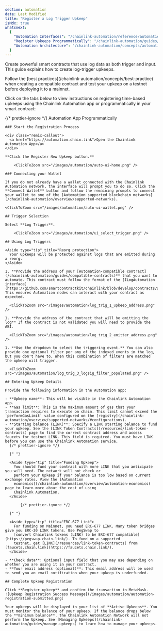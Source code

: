 ```yaml
---
section: automation
date: Last Modified
title: "Register a Log Trigger Upkeep"
isMdx: true
whatsnext:
  {
    "Automation Interfaces": "/chainlink-automation/reference/automation-interfaces",
    "Register Upkeeps Programmatically": "/chainlink-automation/guides/register-upkeep-in-contract",
    "Automation Architecture": "/chainlink-automation/concepts/automation-architecture",
  }
---
```



Create powerful smart contracts that use log data as both trigger and input. This guide explains how to create log-trigger upkeeps.

<Aside type="tip" title="Testing and best practices">
  Follow the [best practices](/chainlink-automation/concepts/best-practice) when creating a compatible contract and test
  your upkeep on a testnet before deploying it to a mainnet.
</Aside>

Click on the tabs below to view instructions on registering time-based upkeeps using the Chainlink Automation app or programmatically in your smart contract:

{/* prettier-ignore */}
<Tabs client:visible>
  <Fragment slot="tab.logtriggerUI">Automation App</Fragment>
  <Fragment slot="tab.logtriggerProgram">Programmatically</Fragment>
  <Fragment slot="panel.logtriggerUI">

    ### Start the Registration Process

    <div class="remix-callout">
      <a href="https://automation.chain.link">Open the Chainlink Automation App</a>
    </div>

    **Click the Register New Upkeep button.**

        <ClickToZoom src="/images/automation/auto-ui-home.png" />

    ### Connecting your Wallet

    If you do not already have a wallet connected with the Chainlink Automation network, the interface will prompt you to do so. Click the **Connect Wallet** button and follow the remaining prompts to connect your wallet to one of the [Automation supported blockchain networks](/chainlink-automation/overview/supported-networks).

    <ClickToZoom src="/images/automation/auto-ui-wallet.png" />

    ## Trigger Selection

    Select **Log Trigger**.

        <ClickToZoom src="/images/automation/ui_select_trigger.png" />

    ## Using Log Triggers

    <Aside type="tip" title="Reorg protection">
      Your upkeeps will be protected against logs that are emitted during a reorg.
    </Aside>

    1. **Provide the address of your [Automation-compatible contract](/chainlink-automation/guides/compatible-contracts)** that you want to automate. This contract must follow the format of the [ILogAutomation interface](https://github.com/smartcontractkit/chainlink/blob/develop/contracts/src/v0.8/automation/interfaces/ILogAutomation.sol). This ensures Automation nodes can interact with your contract as expected.

      <ClickToZoom src="/images/automation/log_trig_1_upkeep_address.png" />

    1. **Provide the address of the contract that will be emitting the log** If the contract is not validated you will need to provide the ABI.

      <ClickToZoom src="/images/automation/log_trig_2_emitter_address.png" />

    1. **Use the dropdown to select the triggering event.** You can also provide one optional filter per any of the indexed events in the log, but you don't have to. When this combination of filters are matched the upkeep will trigger.

      <ClickToZoom src="/images/automation/log_trig_3_logsig_filter_populated.png" />

    ## Entering Upkeep Details

    Provide the following information in the Automation app:

    - **Upkeep name**: This will be visible in the Chainlink Automation app.
    - **Gas limit**: This is the maximum amount of gas that your transaction requires to execute on chain. This limit cannot exceed the `performGasLimit` value configured on the [registry](/chainlink-automation/overview/supported-networks/#configurations).
    - **Starting balance (LINK)**: Specify a LINK starting balance to fund your upkeep. See the [LINK Token Contracts](/resources/link-token-contracts) page to find the correct contract address and access faucets for testnet LINK. This field is required. You must have LINK before you can use the Chainlink Automation service.
      {/* prettier-ignore */}

      {" "}

      <Aside type="tip" title="Funding Upkeep">
        You should fund your contract with more LINK that you anticipate you will need. The network will not check or
        perform your Upkeep if your balance is too low based on current exchange rates. View the [Automation
        economics](/chainlink-automation/overview/automation-economics) page to learn more about the cost of using
        Chainlink Automation.
      </Aside>

           {/* prettier-ignore */}

      {" "}

      <Aside type="tip" title="ERC-677 Link">
        For funding on Mainnet, you need ERC-677 LINK. Many token bridges give you ERC-20 LINK tokens. Use PegSwap to
        [convert Chainlink tokens (LINK) to be ERC-677 compatible](https://pegswap.chain.link/). To fund on a supported
        testnet, get [LINK](/resources/link-token-contracts) from [faucets.chain.link](https://faucets.chain.link/).
      </Aside>

    - **Check data**: Optional input field that you may use depending on whether you are using it in your contract.
    - **Your email address (optional)**: This email address will be used to send you an email notification when your upkeep is underfunded.

    ## Complete Upkeep Registration

    Click **Register upkeep** and confirm the transaction in MetaMask.
    ![Upkeep Registration Success Message](/images/automation/automation-registration-submitted.png)

    Your upkeeps will be displayed in your list of **Active Upkeeps**. You must monitor the balance of your upkeep. If the balance drops below the **minimum balance**, the Chainlink Automation Network will not perform the Upkeep. See [Managing Upkeeps](/chainlink-automation/guides/manage-upkeeps) to learn how to manage your upkeeps.

  </Fragment>
  <Fragment slot="panel.logtriggerProgram">
  </Fragment>
</Tabs>

